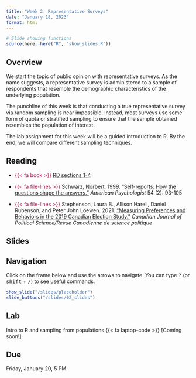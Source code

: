 ```yaml
---
title: "Week 2: Representative Surveys"
date: "January 18, 2023"
format: html
---
```


```r
# Slide showing functions
source(here::here("R", "show_slides.R"))
```

## Overview

We start the topic of public opinion with representative surveys. As the name suggests, a representative survey is administered to a sample of respondents that resemble the demographic characteristics of the underlying population.

The punchline of this week is that conducting a true representative survey via random sampling is near impossible. Instead, most surveys use some form of quota or stratified sampling to ensure that the sample obtained resembles the  population of interest.

The lab assignment for this week will be a guided introduction to R. By the end, we will compare different sampling techniques.

## Reading

- [{{< fa book >}}]{style="color: #ac1455;"} [RD sections 1-4](https://book.declaredesign.org/)

- [{{< fa file-lines >}}]{style="color: #ac1455;"} Schwarz, Norbert. 1999. [“Self-reports: How the questions shape the answers.”](https://dornsife.usc.edu/assets/sites/780/docs/99_ap_schwarz_self-reports.pdf) *American Psychologist* 54 (2): 93-105

- [{{< fa file-lines >}}]{style="color: #ac1455;"} Stephenson, Laura B., Allison Harell, Daniel Rubenson, and Peter John Loewen. 2021. [“Measuring Preferences and Behaviors in the 2019 Canadian Election Study.”](https://doi.org/10.1017/S0008423920001006) *Canadian Journal of Political Science/Revue Canadienne de science politique*


## Slides

::: {.callout-tip}
## Navigation

Click on the frame below and use the arrows to navigate. You can type <kbd>?</kbd> (or <kbd>shift</kbd> + <kbd>/</kbd>) to see useful commands.
:::

```r
show_slide("/slides/placeholder")
slide_buttons("/slides/02_slides")
```


## Lab

Intro to R and sampling from populations {{< fa laptop-code >}} [Coming soon!]

::: {.callout-warning}
## Due

Friday, January 20, 5 PM
:::